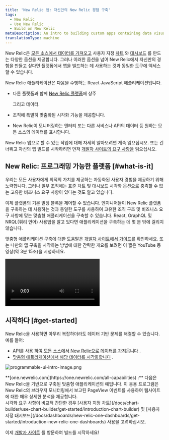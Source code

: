 ```yaml
---
title: 'New Relic 앱: 자신만의 New Relic 경험 구축'
tags:
  - New Relic
  - Use New Relic
  - Build on New Relic
metaDescription: An intro to building custom apps containing data visualizations that reside on the New Relic platform as New Relic applications.
translationType: machine
---
```



New Relic은 [모든 소스에서 데이터를 가져오고](/docs/data-apis/custom-data/intro-custom-data) 사용자 지정 [차트](/docs/query-your-data/explore-query-data/query-builder/introduction-query-builder) 와 [대시보드](/docs/query-your-data/explore-query-data/dashboards/introduction-dashboards) 를 만드는 다양한 옵션을 제공합니다. 그러나 이러한 옵션을 넘어 New Relic에서 자신만의 경험을 만들고 싶다면 플랫폼에서 앱을 빌드하는 데 사용하는 것과 동일한 도구에 액세스할 수 있습니다.

New Relic 애플리케이션은 다음을 수행하는 React JavaScript 애플리케이션입니다.

* 다른 플랫폼과 함께 [New Relic 플랫폼](/docs/new-relic-one/use-new-relic-one/get-started/introduction-new-relic-one)에 상주

  <InlinePopover type="dashboards"/>

  그리고 데이터.

* 조직에 특별히 맞춤화된 시각화 기능을 제공합니다.

* New Relic이 모니터링하는 엔터티 또는 다른 서비스나 API의 데이터 등 원하는 모든 소스의 데이터를 표시합니다.

New Relic 앱으로 할 수 있는 작업에 대해 자세히 알아보려면 계속 읽으십시오. 또는 건너뛰고 자신의 앱 빌드를 시작하려면 먼저 [개발자 사이트의 요구 사항을](https://developer.newrelic.com/build-apps/permission-manage-apps) 읽으십시오.

## New Relic: 프로그래밍 가능한 플랫폼 [#what-is-it]

우리는 모든 사용자에게 최적의 가치를 제공하는 자동화된 사용자 경험을 제공하기 위해 노력합니다. 그러나 일부 조직에는 표준 차트 및 대시보드 시각화 옵션으로 충족할 수 없는 고유한 비즈니스 요구 사항이 있다는 것도 알고 있습니다.

이제 플랫폼의 기본 빌딩 블록을 제어할 수 있습니다. 엔지니어들이 New Relic 플랫폼을 구축하는 데 사용하는 것과 동일한 도구를 사용하여 고유한 조직 구조 및 비즈니스 요구 사항에 맞는 맞춤형 애플리케이션을 구축할 수 있습니다. React, GraphQL 및 NRQL(쿼리 언어) 사용법을 알고 있다면 애플리케이션을 구축하는 데 몇 분 밖에 걸리지 않습니다.

맞춤형 애플리케이션 구축에 대한 도움말은 [개발자 사이트에서 가이드를](https://developer.newrelic.com/build-apps) 확인하세요. 또는 나만의 앱 구축을 시작하는 방법에 대한 간략한 개요를 보려면 이 짧은 YouTube 동영상(약 3분 15초)을 시청하세요.

<Video
  id="QX7wMf6wTSU"
  type="youtube"
/>

## 시작하다 [#get-started]

New Relic을 사용하면 아무리 복잡하더라도 데이터 기반 문제를 해결할 수 있습니다. 예를 들어:

* API를 사용 [하여 모든 소스에서 New Relic으로 데이터를 가져옵니다](/docs/data-apis/custom-data/intro-custom-data) .
* [맞춤형 애플리케이션에서 해당 데이터를 시각화합니다](https://developer.newrelic.com/build-apps) .

<img
  title="programmable-ui-intro-image.png"
  alt="programmable-ui-intro-image.png"
  src={browserBrowserAnalyzerExample}
/>

<figcaption>
  **[one.newrelic.com](https://one.newrelic.com/all-capabilities) :** 다음은 New Relic을 기반으로 구축된 맞춤형 애플리케이션의 예입니다. 이 응용 프로그램은 New Relic의 브라우저 모니터링에서 보고된 PageView 이벤트를 사용하여 웹사이트에 대한 매우 상세한 분석을 제공합니다.
</figcaption>

<Callout variant="tip">
  시각화 요구 사항이 비교적 간단한 경우 [사용자 지정 차트](/docs/chart-builder/use-chart-builder/get-started/introduction-chart-builder) 및 [사용자 지정 대시보드](/docs/dashboards/new-relic-one-dashboards/get-started/introduction-new-relic-one-dashboards) 사용을 고려하십시오.
</Callout>

이제 [개발자 사이트](http://developer.newrelic.com) 를 방문하여 빌드를 시작하세요!